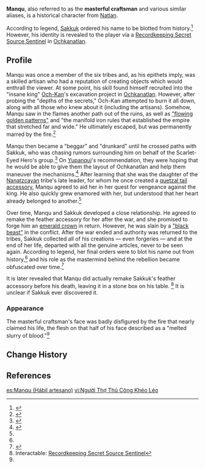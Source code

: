 {{About|the [[:Category:Historical Characters|Historical Character]]|the present-day NPC|Manqu}}
{{Character Infobox
|name             = Manqu
|type             = Mentioned
|image            = NPC_Manqu.png
|caption          = The original Manqu can be inferred to look identical to the NPC Manqu.
|realname         = <!-- Optional, if different from in-game name -->
|deceased         = Past
|region           = Natlan
|affiliation      = Children of Echoes
|affiliationNote  = Based on the appearance of the NPC Manqu who is mimicking him
|title            = Masterful Craftsman
|ancestry         = <!-- Clan/family -->
|father           = 
|mother           = 
|spouse           = 
|sibling          = 
|child            = 
|relative         = 
|voiceEN          = 
|voiceCN          = 
|voiceJP          = 
|voiceKR          = 
}}
'''Manqu''', also referred to as the '''masterful craftsman''' and various similar aliases, is a historical character from [[Natlan]]. 

According to legend, [[Sakkuk]] ordered his name to be blotted from history.<ref name="Crownless">{{Ref/Arti|Crownless Crown}}</ref> However, his identity is revealed to the player via a [[Ashflow Street#Recordkeeping Secret Source Sentinel|Recordkeeping Secret Source Sentinel]] in [[Ochkanatlan]].

==Profile==
Manqu was once a member of the six tribes and, as his epithets imply, was a skilled artisan who had a reputation of creating objects which would enthrall the viewer. At some point, his skill found himself recruited into the "insane king" [[Och-Kan]]'s excavation project in [[Ochkanatlan (Civilization)|Ochkanatlan]]. However, after probing the "depths of the secrets," Och-Kan attempted to burn it all down, along with all those who knew about it (including the artisans). Somehow, Manqu saw in the flames another path out of the ruins, as well as [[Iridescent Inscription|"flowing golden patterns"]] and "the manifold iron rules that established the empire that stretched far and wide." He ultimately escaped, but was permanently marred by the fire.<ref name="Wine-Flask">{{Ref/Arti|The Wine-Flask Over Which the Plan Was Hatched}}</ref>

Manqu then became a "beggar" and "drunkard" until he crossed paths with Sakkuk, who was chasing rumors surrounding him on behalf of the Scarlet-Eyed Hero's group.<ref name="Emerald Tail">{{Ref/Arti|Faded Emerald Tail}}</ref> On [[Yupanqui]]'s recommendation, they were hoping that he would be able to give them the layout of Ochkanatlan and help them maneuver the mechanisms.<ref name="Dark Fruit">{{Ref/Arti|Dark Fruit of Bright Flowers}}</ref> After learning that she was the daughter of the [[Nanatzcayan]] tribe's late leader, for whom he once created a [[Faded Emerald Tail|quetzal tail accessory]], Manqu agreed to aid her in her quest for vengeance against the king. He also quickly grew enamored with her, but understood that her heart already belonged to another.<ref name="Emerald Tail" /> 

Over time, Manqu and Sakkuk developed a close relationship. He agreed to remake the feather accessory for her after the war, and she promised to forge him an [[Crownless Crown|emerald crown]] in return. However, he was slain by a [[Abyss|"black beast"]] in the conflict. After the war ended and authority was returned to the tribes, Sakkuk collected all of his creations &mdash; even forgeries &mdash; and at the end of her life, departed with all the genuine articles, never to be seen again. According to legend, her final orders were to blot his name out from history,<ref name="Crownless" /> and his role as the mastermind behind the rebellion became obfuscated over time.<ref name="Moment">{{Ref/Arti|Moment of Attainment}}</ref>

It is later revealed that Manqu did actually remake Sakkuk's feather accessory before his death, leaving it in a stone box on his table. <ref>Interactable: [[Ashflow Street#Recordkeeping Secret Source Sentinel|Recordkeeping Secret Source Sentinel]]</ref> It is unclear if Sakkuk ever discovered it.

===Appearance===
The masterful craftsman's face was badly disfigured by the fire that nearly claimed his life, the flesh on that half of his face described as a "melted slurry of blood."<ref name="Wine-Flask" /> 

<!-- 
==Notes==
{{Reflist|note=1}}

==Other Languages==
{{Other Languages
|default_hidden=1
|en      = Manqu
|zhs     = 
|zhs_rm  = 
|zht     = 
|zht_rm  = 
|ja      = 
|ja_rm   = 
|ko      = 
|ko_rm   = 
|es      = 
|fr      = 
|ru      = 
|th      = 
|th_rm   = 
|vi      = 
|de      = 
|id      = 
|pt      = 
|tr      = 
|it      = 
}}
-->
==Change History==
{{Change History|introduced=4.6}}

==References==
{{Reflist}}

[[es:Manqu (Hábil artesano)]]
[[vi:Người Thợ Thủ Công Khéo Léo]]